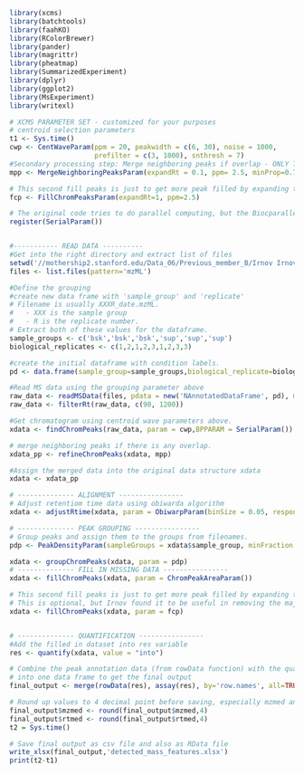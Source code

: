 
```{r echo = FALSE, results='hide', message=FALSE}
library(xcms)
library(batchtools)
library(faahKO)
library(RColorBrewer)
library(pander)
library(magrittr)
library(pheatmap)
library(SummarizedExperiment)
library(dplyr)
library(ggplot2)
library(MsExperiment)
library(writexl)

```



```{r}
# XCMS PARAMETER SET - customized for your purposes
# centroid selection parameters
t1 <- Sys.time()
cwp <- CentWaveParam(ppm = 20, peakwidth = c(6, 30), noise = 1000,
                     prefilter = c(3, 1000), snthresh = 7)
#Secondary processing step: Merge neighboring peaks if overlap - ONLY THE VERY CLOSE ONE
mpp <- MergeNeighboringPeaksParam(expandRt = 0.1, ppm= 2.5, minProp=0.75)

# This second fill peaks is just to get more peak filled by expanding the time and ppm
fcp <- FillChromPeaksParam(expandRt=1, ppm=2.5)

# The original code tries to do parallel computing, but the Biocparallel package is broken on my machine.
register(SerialParam())


#----------- READ DATA ----------
#Get into the right directory and extract list of files
setwd('//mothership2.stanford.edu/Data_06/Previous_member_B/Irnov Irnov/Scientist-Stanford/Data/LCMS/Data/QTOF/PolarC18/2022/20220502-PolarC18-Repeat523')
files <- list.files(pattern='mzML')

#Define the grouping
#create new data frame with 'sample_group' and 'replicate'
# Filename is usually XXXR_date.mzML. 
#   - XXX is the sample group
#   - R is the replicate number.
# Extract both of these values for the dataframe.
sample_groups <- c('bsk','bsk','bsk','sup','sup','sup')
biological_replicates <- c(1,2,1,2,3,1,2,3,3)

#create the initial dataframe with condition labels.
pd <- data.frame(sample_group=sample_groups,biological_replicate=biological_replicates)

#Read MS data using the grouping parameter above                                
raw_data <- readMSData(files, pdata = new('NAnnotatedDataFrame', pd), mode='onDisk')
raw_data <- filterRt(raw_data, c(90, 1200)) 

#Get chromatogram using centroid wave parameters above.
xdata <- findChromPeaks(raw_data, param = cwp,BPPARAM = SerialParam())

# merge neighboring peaks if there is any overlap. 
xdata_pp <- refineChromPeaks(xdata, mpp)

#Assign the merged data into the original data structure xdata
xdata <- xdata_pp

# -------------- ALIGNMENT ----------------
# Adjust retentiom time data using obiwarda algorithm
xdata <- adjustRtime(xdata, param = ObiwarpParam(binSize = 0.05, response=25, distFun='cor'))

# -------------- PEAK GROUPING ----------------
# Group peaks and assign them to the groups from filenames.
pdp <- PeakDensityParam(sampleGroups = xdata$sample_group, minFraction = 0.7, bw = 0.5)

xdata <- groupChromPeaks(xdata, param = pdp)
# -------------- FILL IN MISSING DATA ----------------
xdata <- fillChromPeaks(xdata, param = ChromPeakAreaParam())

# This second fill peaks is just to get more peak filled by expanding the time and ppm
# This is optional, but Irnov found it to be useful in removing the majority of NA values
xdata <- fillChromPeaks(xdata, param = fcp)


# -------------- QUANTIFICATION ----------------
#Add the filled in dataset into res variable
res <- quantify(xdata, value = "into")

# Combine the peak annotation data (from rowData function) with the quantification (from assay function)
# into one data frame to get the final output
final_output <- merge(rowData(res), assay(res), by='row.names', all=TRUE)

# Round up values to 4 decimal point before saving, especially mzmed and rtmed
final_output$mzmed <- round(final_output$mzmed,4)
final_output$rtmed <- round(final_output$rtmed,4)
t2 = Sys.time()

# Save final output as csv file and also as RData file
write_xlsx(final_output,'detected_mass_features.xlsx')
print(t2-t1)

```

